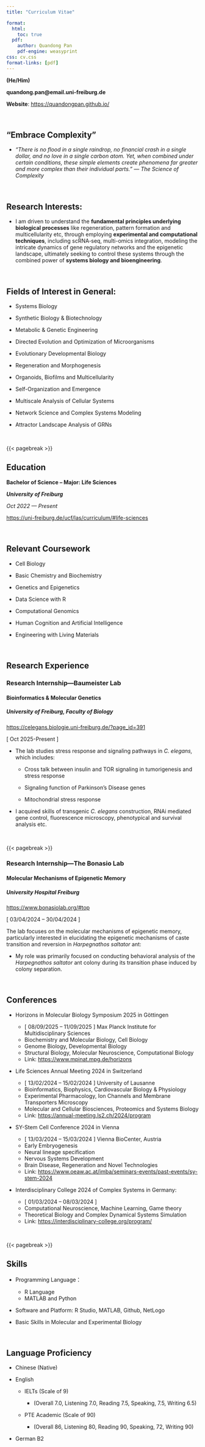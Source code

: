 ```yaml
---
title: "Curriculum Vitae"

format:
  html:
    toc: true
  pdf:
    author: Quandong Pan
    pdf-engine: weasyprint
css: cv.css
format-links: [pdf]
---
```


::: {.print-only .contact-block}
**(He/Him)**

**quandong.pan\@email.uni-freiburg.de**

**Website**: <https://quandongpan.github.io/>
:::

<br>

## “Embrace Complexity”

-   *"There is no flood in a single raindrop, no financial crash in a single dollar, and no love in a single carbon atom. Yet, when combined under certain conditions, these simple elements create phenomena far greater and more complex than their individual parts." --- The Science of Complexity*

<br>

## Research Interests:

-   I am driven to understand the **fundamental principles underlying biological processes** like regeneration, pattern formation and multicellularity etc, through employing **experimental and computational techniques**, including scRNA‐seq, multi-omics integration, modeling the intricate dynamics of gene regulatory networks and the epigenetic landscape, ultimately seeking to control these systems through the combined power of **systems biology and bioengineering**.

<br>

## Fields of Interest in General:

-   Systems Biology

-   Synthetic Biology & Biotechnology

-   Metabolic & Genetic Engineering

-   Directed Evolution and Optimization of Microorganisms

-   Evolutionary Developmental Biology

-   Regeneration and Morphogenesis

-   Organoids, Biofilms and Multicellularity

-   Self-Organization and Emergence

-   Multiscale Analysis of Cellular Systems

-   Network Science and Complex Systems Modeling

-   Attractor Landscape Analysis of GRNs

<br>

{{< pagebreak >}}

## Education

**Bachelor of Science -- Major: Life Sciences**

***University of Freiburg***

*Oct 2022 --- Present*

<https://uni-freiburg.de/ucf/las/curriculum/#life-sciences>

<br>

## Relevant Coursework

-   Cell Biology

-   Basic Chemistry and Biochemistry

-   Genetics and Epigenetics

-   Data Science with R

-   Computational Genomics

-   Human Cognition and Artificial Intelligence

-   Engineering with Living Materials

<br>

## Research Experience {style="page-break-before: no"}

### **Research Internship—Baumeister Lab**

#### Bioinformatics & Molecular Genetics

##### University of Freiburg, Faculty of Biology

<https://celegans.biologie.uni-freiburg.de/?page_id=391>

\[ Oct 2025-Present \]

-   The lab studies stress response and signaling pathways in *C. elegans,* which includes:

    -   Cross talk between insulin and TOR signaling in tumorigenesis and stress response

    -   Signaling function of Parkinson’s Disease genes

    -   Mitochondrial stress response

-   I acquired skills of transgenic *C. elegans* construction, RNAi mediated gene control, fluorescence microscopy, phenotypical and survival analysis etc.

<br>

{{< pagebreak >}}

### Research Internship—The Bonasio Lab

#### Molecular Mechanisms of Epigenetic Memory

##### University Hospital Freiburg

<https://www.bonasiolab.org/#top>

\[ 03/04/2024 – 30/04/2024 \]

The lab focuses on the molecular mechanisms of epigenetic memory, particularly interested in elucidating the epigenetic mechanisms of caste transition and reversion in *Harpegnathos saltator* ant:

-   My role was primarily focused on conducting behavioral analysis of the *Harpegnathos saltator* ant colony during its transition phase induced by colony separation.

<br>

## Conferences

-   Horizons in Molecular Biology Symposium 2025 in Göttingen

    -   \[ 08/09/2025 – 11/09/2025 \] Max Planck Institute for Multidisciplinary Sciences
    -   Biochemistry and Molecular Biology, Cell Biology
    -   Genome Biology, Developmental Biology
    -   Structural Biology, Molecular Neuroscience, Computational Biology
    -   Link: <https://www.mpinat.mpg.de/horizons>

-   Life Sciences Annual Meeting 2024 in Switzerland

    -   \[ 13/02/2024 – 15/02/2024 \] University of Lausanne
    -   Bioinformatics, Biophysics, Cardiovascular Biology & Physiology
    -   Experimental Pharmacology, Ion Channels and Membrane Transporters Microscopy
    -   Molecular and Cellular Biosciences, Proteomics and Systems Biology
    -   Link: <https://annual-meeting.ls2.ch/2024/program>

-   SY-Stem Cell Conference 2024 in Vienna

    -   \[ 13/03/2024 – 15/03/2024 \] Vienna BioCenter, Austria
    -   Early Embryogenesis
    -   Neural lineage specification
    -   Nervous Systems Development
    -   Brain Disease, Regeneration and Novel Technologies
    -   Link: <https://www.oeaw.ac.at/imba/seminars-events/past-events/sy-stem-2024>

-   Interdisciplinary College 2024 of Complex Systems in Germany:

    -   \[ 01/03/2024 – 08/03/2024 \]
    -   Computational Neuroscience, Machine Learning, Game theory
    -   Theoretical Biology and Complex Dynamical Systems Simulation
    -   Link: <https://interdisciplinary-college.org/program/>

<br>

{{< pagebreak >}}

## Skills

-   Programming Language：

    -   R Language
    -   MATLAB and Python

-   Software and Platform: R Studio, MATLAB, Github, NetLogo

-   Basic Skills in Molecular and Experimental Biology

<br>

## Language Proficiency

-   Chinese (Native)

-   English

    -   IELTs (Scale of 9)

        -   (Overall 7.0, Listening 7.0, Reading 7.5, Speaking, 7.5, Writing 6.5)

    -   PTE Academic (Scale of 90)

        -   (Overall 86, Listening 80, Reading 90, Speaking, 72, Writing 90)

-   German B2
